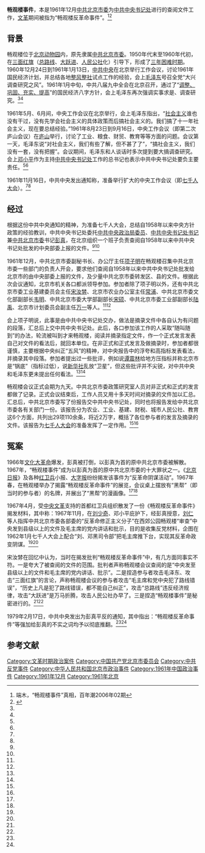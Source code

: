 '''畅观楼事件'''，本是1961年12月[[中共北京市委|中共北京市委]]为[[中国共产党中央书记处|中共中央书记处]]进行的查阅文件工作，[[文化大革命|文革]]期间被指为“畅观楼反革命事件”。<ref name="duanmu">端木，“畅观楼事件”真相，百年潮2006年02期</ref><ref name="song">{{Cite web|url=http://epaper.gmw.cn/zhdsb/html/2012-09/12/nw.D110000zhdsb_20120912_1-16.htm?div=-1|title=我所了解的“畅观楼事件”|accessdate=2018-06-13|author=宋汝棼|date=2012-09-12|work=载《红色往事 ——党史人物忆党史（第二册）》，济南出版社|publisher=光明网|archive-date=2018-06-13|archive-url=https://web.archive.org/web/20180613134225/http://epaper.gmw.cn/zhdsb/html/2012-09/12/nw.D110000zhdsb_20120912_1-16.htm?div=-1|dead-url=no}}</ref>

==背景==
畅观楼位于[[北京动物园|北京动物园]]内，原先隶属[[中国共产党北京市委员会|中共北京市委]]。1950年代末至1960年代初，在[[三面红旗|三面红旗]]（[[社会主义建设总路线|总路线]]、[[大跃进|大跃进]]、[[人民公社|人民公社]]化）引导下，形成了[[三年困难时期|三年困难时期]]。1960年12月24日到1961年1月13日，[[中共中央|中共中央]]在北京举行工作会议，讨论1961年国民经济计划，并总结各地[[整风整社|整风整社]]试点工作的经验，会上[[毛泽东|毛泽东]]号召全党“大兴调查研究之风”。1961年1月中旬，中共八届九中全会在北京召开，通过了“[[调整、巩固、充实、提高|调整、巩固、充实、提高]]”的国民经济八字方针，会上毛泽东再次强调实事求是、调查研究。<ref name="duanmu"/><ref name="song"/>

1961年5月、6月间，中央工作会议在北京举行，会上毛泽东指出，“[[社会主义|社会主义]]谁也没有干过，没有先学会社会主义的具体政策而后搞社会主义的。我们搞了十一年社会主义，现在要总结经验。”1961年8月23日到9月16日，中央工作会议（即第二次庐山会议）在[[庐山|庐山]]举行，讨论了工业、粮食、财贸、教育等等方面的问题。会议第一天，毛泽东说“对社会主义，我们有些了解，但不甚了了”，“搞社会主义，我们没有一套，没有把握”。会议期间，毛泽东和人谈话时多次提到要大搞调查研究。会上[[邓小平|邓小平]]作为主持[[中国共产党中央书记处|中共中央书记处]]工作的总书记也表示中共中央书记处要负主要责任。<ref name="duanmu"/><ref name="song"/>

1961年11月16日，中共中央发出通知称，准备举行扩大的中央工作会议（即[[七千人大会|七千人大会]]）。<ref name="duanmu"/><ref name="song"/>

==经过==
根据这份中共中央通知的精神，为准备七千人大会，总结自1958年以来中央方针政策的经验教训，中共中央书记处委托[[中共中央政治局委员|中共中央政治局委员]]、[[中共中央书记处书记|中共中央书记处书记]]兼[[中共北京市委|中共北京市委]]书记[[彭真|彭真]]，在北京组织一个班子负责查阅自1958年以来中共中央书记处批发的中央部委上报的文件。<ref name="duanmu"/><ref name="song"/>

1961年12月，中共北京市委副秘书长、办公厅主任[[项子明|项子明]]在畅观楼召集中共北京市委一些部门的负责人开会，要求他们查阅自1958年以来中共中央书记处批发给北京市的由中央部委上报的文件，及少量中共北京市委转发区、县的文件。根据此次会议通知，北京市机关各口都派领导参加。参加者除了项子明以外，还有中共北京市委工业基建委员会主任[[宋汝棼|宋汝棼]]、北京市农业办公室主任[[常浦|常浦]]、中共北京市委文化部副部长[[韦明|韦明]]、中共北京市委大学部副部长[[宋硕|宋硕]]、中共北京市委工业部副部长[[陆禹|陆禹]]、北京市计划委员会副主任[[万一|万一]]等人。<ref name="duanmu"/><ref name="song"/>

会上项子明说，此事是由中共中央书记处交办，做法是摘录文件中各自认为有问题的段落，汇总后上交中共中央书记处。此后，各口参加该工作的人采取“随叫随到”的办法，轮流被叫到才来畅观楼，阅读并摘录指定文件，作一个正式发言发表自己对文件的看法后，就回本单位。在非正式和正式发言及做摘录时，参加者都很谨慎，主要根据中央纠正“五风”的精神，对中央报告中的浮夸和高指标发表看法，并摘录其中段落。参加者提出过一些批评，例如说[[谭震林|谭震林]]给地方压指标并称北京市是“锅底”（指标过低），说[[新华社|新华社]]乱放“卫星”，但这些批评并不尖锐，对中共中央和毛泽东更未提出任何看法。<ref name="duanmu"/><ref name="song"/>

畅观楼会议正式会期为九天。中共北京市委政策研究室人员对非正式和正式的发言都做了记录。正式会议结束后，工作人员又用十多天时间对摘录的文件加以汇总。汇总后，中共北京市委写了份报告交中共中央书记处，同时也将报告发给中共北京市委各有关部门一份。该报告分为农业、工业、基建、财税、城市人民公社、教育这6个方面，共列出29项110余条，将近2万字，概括了各位参与者的发言及摘录的文件。该报告为[[七千人大会|七千人大会]]的准备发挥了一定作用。<ref name="song"/><ref name=duanmu/>

==冤案==
1966年[[文化大革命|文化大革命]]爆发，彭真被打倒，以彭真为首的原中共北京市委被解散。1967年，“畅观楼事件”成为以彭真为首的原中共北京市委的十大罪状之一。《[[北京日报|北京日报]]》及各种[[红卫兵|红卫兵]]小报、[[大字报|大字报]]纷纷揭发该事件为“反革命阴谋活动”。1967年春，在畅观楼举办了揭露“畅观楼反革命事件”的展览，会议桌上摆放有“黑帮”（即当时的参与者）的名牌，并展出了“黑帮”的漫画像。<ref name="duanmu"/><ref name="song"/>

1967年4月，受[[中央文化革命小组|中央文革]]支持的首都红卫兵组织散发了一份《畅观楼反革命事件》揭发材料，其中称：1967年11月，在[[刘少奇|刘少奇]]、邓小平庇护下，经彭真授意，[[刘仁|刘仁]]等人指挥中共北京市委各部委的“反革命修正主义分子”在西郊公园畅观楼“审查”中央发到县级以上的文件及毛主席的党内讲话和批示，目的是收集反党材料，企图在1962年1月七千人大会上配合“刘、邓黑司令部”把毛主席推下台，实现其反革命政变阴谋。<ref name="duanmu"/><ref name="song"/>

宋汝棼在回忆中认为，当时在揭发批判“畅观楼反革命事件”中，有几方面同事实不符。一是夸大了被查阅的文件的范围。批判者声称畅观楼会议查阅的是“中央发至县级以上的文件和毛主席的党内讲话、批示”。二是捏造参与者攻击毛泽东、攻击“三面红旗”的言论，声称畅观楼会议的参与者攻击“毛主席和党中央犯了路线错误”，“历史上凡是犯了路线错误，都不能自己纠正”，攻击“总路线”违反经济规律，攻击“大跃进”是万马折腾，攻击人民公社办早了。三是捏造“畅观楼事件”是秘密进行的。<ref name="song"/><ref name=duanmu/>

1979年2月17日，中共中央发出为彭真平反的通知，其中指出：“畅观楼反革命事件”等强加给彭真的不实之词均予以彻底推翻。<ref name="duanmu"/><ref name="song"/>

==参考文献==
{{reflist}}

{{文革编年史}}
[[Category:文革时期政治案件|Category:文革时期政治案件]]
[[Category:中国共产党北京市委员会|Category:中国共产党北京市委员会]]
[[Category:中共反党事件|Category:中共反党事件]]
[[Category:中华人民共和国北京市政治事件|Category:中华人民共和国北京市政治事件]]
[[Category:1961年中国政治事件|Category:1961年中国政治事件]]
[[Category:1961年12月|Category:1961年12月]]
[[Category:1961年北京|Category:1961年北京]]